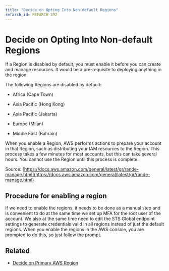 ```yaml
---
title: "Decide on Opting Into Non-default Regions"
refarch_id: REFARCH-392
---
```


# Decide on Opting Into Non-default Regions

If a Region is disabled by default, you must enable it before you can create and manage resources. It would be a
pre-requisite to deploying anything in the region.

The following Regions are disabled by default:

- Africa (Cape Town)

- Asia Pacific (Hong Kong)

- Asia Pacific (Jakarta)

- Europe (Milan)

- Middle East (Bahrain)

When you enable a Region, AWS performs actions to prepare your account in that Region, such as distributing your IAM
resources to the Region. This process takes a few minutes for most accounts, but this can take several hours. You cannot
use the Region until this process is complete.

Source:
[https://docs.aws.amazon.com/general/latest/gr/rande-manage.html](https://docs.aws.amazon.com/general/latest/gr/rande-manage.html)

## Procedure for enabling a region

If we need to enable the regions, it needs to be done as a manual step and is convenient to do at the same time we set
up MFA for the root user of the account. We also at the same time need to edit the STS Global endpoint settings to
generate credentials valid in all regions instead of just the default regions. When you enable the regions in the AWS
console, you are prompted to do this, so just follow the prompt.

## Related

- [Decide on Primary AWS Region](/layers/foundation/design-decisions/cold-start/decide-on-primary-aws-region)
